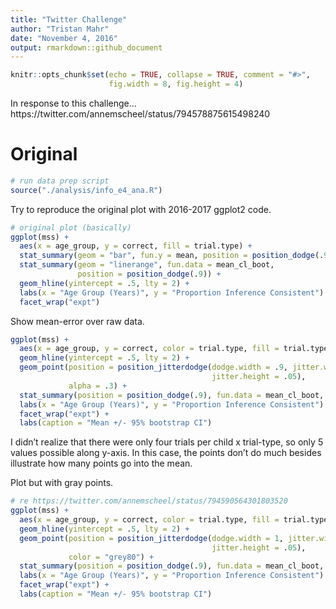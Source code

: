 ```yaml
---
title: "Twitter Challenge"
author: "Tristan Mahr"
date: "November 4, 2016"
output: rmarkdown::github_document
---
```


```r
knitr::opts_chunk$set(echo = TRUE, collapse = TRUE, comment = "#>", 
                      fig.width = 8, fig.height = 4)
```

In response to this challenge... https://twitter.com/annemscheel/status/794578875615498240

# Original

```r
# run data prep script
source("./analysis/info_e4_ana.R")
```

Try to reproduce the original plot with 2016-2017 ggplot2 code.

```r
# original plot (basically)
ggplot(mss) +
  aes(x = age_group, y = correct, fill = trial.type) +
  stat_summary(geom = "bar", fun.y = mean, position = position_dodge(.9)) + 
  stat_summary(geom = "linerange", fun.data = mean_cl_boot, 
               position = position_dodge(.9)) +
  geom_hline(yintercept = .5, lty = 2) +
  labs(x = "Age Group (Years)", y = "Proportion Inference Consistent") +
  facet_wrap("expt")
```

Show mean-error over raw data.

```r
ggplot(mss) +
  aes(x = age_group, y = correct, color = trial.type, fill = trial.type) +
  geom_hline(yintercept = .5, lty = 2) +
  geom_point(position = position_jitterdodge(dodge.width = .9, jitter.width = .20, 
                                             jitter.height = .05), 
             alpha = .3) + 
  stat_summary(position = position_dodge(.9), fun.data = mean_cl_boot, size = .9) + 
  labs(x = "Age Group (Years)", y = "Proportion Inference Consistent") +
  facet_wrap("expt") + 
  labs(caption = "Mean +/- 95% bootstrap CI")
```

I didn't realize that there were only four trials per child x trial-type, so
only 5 values possible along y-axis. In this case, the points don't do much
besides illustrate how many points go into the mean.

Plot but with gray points.

```r
# re https://twitter.com/annemscheel/status/794590564301803520
ggplot(mss) +
  aes(x = age_group, y = correct, color = trial.type, fill = trial.type) +
  geom_hline(yintercept = .5, lty = 2) +
  geom_point(position = position_jitterdodge(dodge.width = 1, jitter.width = .20, 
                                             jitter.height = .05), 
             color = "grey80") + 
  stat_summary(position = position_dodge(.9), fun.data = mean_cl_boot, size = .9) + 
  labs(x = "Age Group (Years)", y = "Proportion Inference Consistent") +
  facet_wrap("expt") + 
  labs(caption = "Mean +/- 95% bootstrap CI")
```

